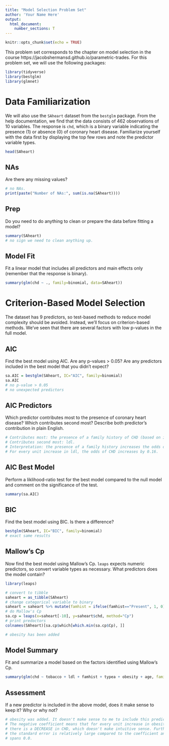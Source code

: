 ```yaml
---
title: "Model Selection Problem Set"
author: 'Your Name Here'
output: 
  html_document:
    number_sections: T
---
```


```r
knitr::opts_chunk$set(echo = TRUE)
```

This problem set corresponds to the chapter on model selection in the course https://jacobshermansd.github.io/parametric-trades. For this problem set, we will use the following packages:

```r
library(tidyverse)
library(bestglm)
library(glmnet)
```

# Data Familiarization

We will also use the `SAheart` dataset from the `bestglm` package. From the help documentation, we find that the data consists of 462 observations of 10 variables. The response is `chd`, which is a binary variable indicating the presence (1) or absence (0) of coronary heart disease. Familiarize yourself with the data first by displaying the top few rows and note the predictor variable types.

```r
head(SAheart)
```

## NAs

Are there any missing values? 

```r
# no NAs.
print(paste("Number of NAs:", sum(is.na(SAheart))))
```

## Prep

Do you need to do anything to clean or prepare the data before fitting a model?

```r
summary(SAheart)
# no sign we need to clean anything up.
```

## Model Fit

Fit a linear model that includes all predictors and main effects only (remember that the response is binary). 

```r
summary(glm(chd ~ ., family=binomial, data=SAheart))
```

# Criterion-Based Model Selection

The dataset has 9 predictors, so test-based methods to reduce model complexity should be avoided. Instead, we'll focus on criterion-based methods. We've seen that there are several factors with low p-values in the full model. 

## AIC

Find the best model using AIC. Are any p-values > 0.05? Are any predictors included in the best model that you didn't expect?

```r
sa.AIC = bestglm(SAheart, IC="AIC", family=binomial)
sa.AIC
# no p-value > 0.05
# no unexpected predictors
```

## AIC Predictors

Which predictor contributes most to the presence of coronary heart disease? Which contributes second most? Describe both predictor's contribution in plain English.

```r
# Contributes most: the presence of a family history of CHD (based on its coefficient).
# Contributes second most: ldl.
# Interpretation: the presence of a family history increases the odds of CHD by 0.98. 
# For every unit increase in ldl, the odds of CHD increases by 0.16.
```

## AIC Best Model

Perform a liklihood-ratio test for the best model compared to the null model and comment on the significance of the test.

```r
summary(sa.AIC)
```

## BIC

Find the best model using BIC. Is there a difference?

```r
bestglm(SAheart, IC="BIC", family=binomial)
# exact same results
```

## Mallow's Cp

Now find the best model using Mallow's Cp. `leaps` expects numeric predictors, so convert variable types as necessary. What predictors does the model contain?

```r
library(leaps)

# convert to tibble
saheart = as_tibble(SAheart)
# change categorical variable to binary
saheart = saheart %>% mutate(famhist = ifelse(famhist=="Present", 1, 0))
# do Mallow's Cp
sa.cp = leaps(x=saheart[-10], y=saheart$chd, method="Cp")
# print predoctors
colnames(SAheart)[sa.cp$which[which.min(sa.cp$Cp), ]]

# obesity has been added
```

## Model Summary

Fit and summarize a model based on the factors identified using Mallow's Cp.

```r
summary(glm(chd ~ tobacco + ldl + famhist + typea + obesity + age, family=binomial, data=SAheart))
```

## Assessment

If a new predictor is included in the above model, does it make sense to keep it? Why or why not?

```r
# obesity was added. It doesn't make sense to me to include this predictor.
# The negative coefficient means that for every unit increase in obesity,
# there is a DECREASE in CHD, which doesn't make intuitive sense. Furthermore,
# the standard error is relatively large compared to the coefficient and almost 
# spans 0.0.
```

